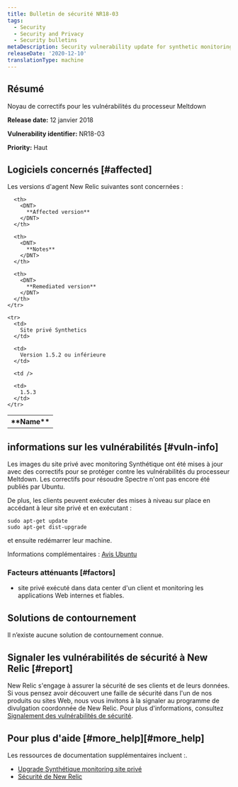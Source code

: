 ```yaml
---
title: Bulletin de sécurité NR18-03
tags:
  - Security
  - Security and Privacy
  - Security bulletins
metaDescription: Security vulnerability update for synthetic monitoring and private minion.
releaseDate: '2020-12-10'
translationType: machine
---
```


## Résumé

Noyau de correctifs pour les vulnérabilités du processeur Meltdown

<DNT>**Release date:**</DNT> 12 janvier 2018

<DNT>**Vulnerability identifier:**</DNT> NR18-03

<DNT>**Priority:**</DNT> Haut

## Logiciels concernés [#affected]

Les versions d&apos;agent New Relic suivantes sont concernées :

<table>
  <tbody>
    <tr>
      <th>
        <DNT>
          **Name**
        </DNT>
      </th>

      <th>
        <DNT>
          **Affected version**
        </DNT>
      </th>

      <th>
        <DNT>
          **Notes**
        </DNT>
      </th>

      <th>
        <DNT>
          **Remediated version**
        </DNT>
      </th>
    </tr>

    <tr>
      <td>
        Site privé Synthetics
      </td>

      <td>
        Version 1.5.2 ou inférieure
      </td>

      <td />

      <td>
        1.5.3
      </td>
    </tr>
  </tbody>
</table>

## informations sur les vulnérabilités [#vuln-info]

Les images du site privé avec monitoring Synthétique ont été mises à jour avec des correctifs pour se protéger contre les vulnérabilités du processeur Meltdown. Les correctifs pour résoudre Spectre n&apos;ont pas encore été publiés par Ubuntu.

De plus, les clients peuvent exécuter des mises à niveau sur place en accédant à leur site privé et en exécutant :

```
sudo apt-get update
sudo apt-get dist-upgrade
```

et ensuite redémarrer leur machine.

Informations complémentaires : [Avis Ubuntu](https://wiki.ubuntu.com/SecurityTeam/KnowledgeBase/SpectreAndMeltdown)

### Facteurs atténuants [#factors]

* site privé exécuté dans data center d&apos;un client et monitoring les applications Web internes et fiables.

## Solutions de contournement

Il n’existe aucune solution de contournement connue.

## Signaler les vulnérabilités de sécurité à New Relic [#report]

New Relic s&apos;engage à assurer la sécurité de ses clients et de leurs données. Si vous pensez avoir découvert une faille de sécurité dans l&apos;un de nos produits ou sites Web, nous vous invitons à la signaler au programme de divulgation coordonnée de New Relic. Pour plus d&apos;informations, consultez [Signalement des vulnérabilités de sécurité](/docs/security/new-relic-security/data-privacy/reporting-security-vulnerabilities).

## Pour plus d&apos;aide [#more\_help][#more_help]

Les ressources de documentation supplémentaires incluent :.

* [Upgrade Synthétique monitoring site privé](/docs/synthetics/new-relic-synthetics/private-locations/private-locations-overview-monitor-internal-sites-add-new-locations)
* [Sécurité de New Relic](https://newrelic.com/security)